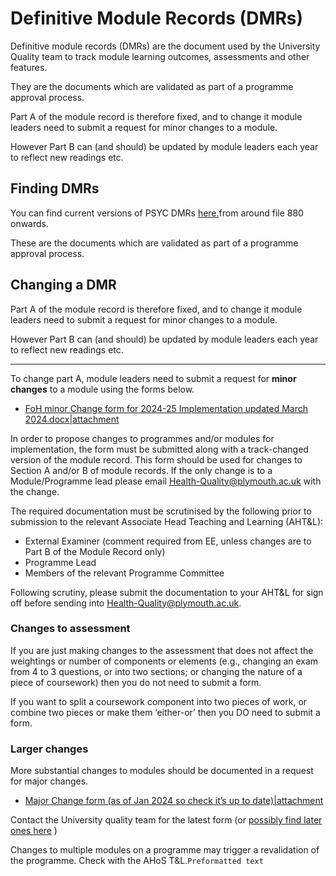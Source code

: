 # Definitive Module Records (DMRs)

Definitive module records (DMRs) are the document used by the University Quality team to track module learning outcomes, assessments and other features.

They are the documents which are validated as part of a programme approval process.

Part A of the module record is therefore fixed, and to change it module leaders need to submit a request for minor changes to a module.

However Part B can (and should) be updated by module leaders each year to reflect new readings etc.


## Finding DMRs

You can find current versions of PSYC DMRs [here.](https://liveplymouthac.sharepoint.com/sites/u414/Programme%20Documentation/Forms/AllItems.aspx?RootFolder=%2Fsites%2Fu414%2FProgramme%20Documentation%2FModule%20Records&FolderCTID=0x012000214FFBAF16A46F4A831ED01387C65C43&View=%7BD65535BD%2D0623%2D48EB%2D9A60%2D48ACF47AB01E%7D#InplviewHashd65535bd-0623-48eb-9a60-48acf47ab01e=Paged%3DTRUE-PagedPrev%3DTRUE-p_SortBehavior%3D0-p_FileLeafRef%3DPSY577%252e1%252edocx-p_ID%3D1257-PageFirstRow%3D871)from around file 880 onwards. 

These  are the documents which are validated as part of a programme approval process.



## Changing a DMR


Part A of the module record is therefore fixed, and to change it module leaders need to submit a request for minor changes to a module.

However Part B can (and should) be updated by module leaders each year to reflect new readings etc.


--- 
To change part A, module leaders need to submit a request for **minor changes** to a module using the forms below.


- [FoH minor Change form for 2024-25 Implementation updated March 2024.docx|attachment](https://liveplymouthac.sharepoint.com/:w:/r/sites/SchoolofPsychologyStaff/Shared%20Documents/General/sis/files/FoH%20minor%20Change%20form%20for%202024-25%20Implementation%20updated%20March%202024.docx?d=w18e1905c61364fbf97b6df582fade488&csf=1&web=1&e=1MFjva)


In order to propose changes to programmes and/or modules for implementation, the form must be submitted along with a track-changed version of the module record. This form should be used for changes to Section A and/or B of module records. If the only change is to a Module/Programme lead please email [Health-Quality@plymouth.ac.uk](mailto:Health-Quality@plymouth.ac.uk) with the change.

The required documentation must be scrutinised by the following prior to submission to the relevant Associate Head Teaching and Learning (AHT&L):

* External Examiner (comment required from EE, unless changes are to Part B of the Module Record only)
* Programme Lead
* Members of the relevant Programme Committee

Following scrutiny, please submit the documentation to your AHT&L for sign off before sending into [Health-Quality@plymouth.ac.uk](mailto:Health-Quality@plymouth.ac.uk).

### Changes to assessment

If you are just making changes to the assessment that does not affect the weightings or number of components or elements (e.g., changing an exam from 4 to 3 questions, or into two sections; or changing the nature of a piece of coursework) then you do not need to submit a form.

If you want to split a coursework component into two pieces of work, or combine two pieces or make them 'either-or' then you DO need to submit a form.


### Larger changes

More substantial changes to modules should be documented in a request for major changes. 

* [Major Change form (as of Jan 2024 so check it's up to date)|attachment](https://liveplymouthac.sharepoint.com/:w:/r/sites/SchoolofPsychologyStaff/Shared%20Documents/General/sis/files/FoH%20Change%20to%20Module%20and-or%20Programme%20Lead%20Form%20(Updated%20Aug%202021).docx?d=wc323b9bf2a9b4b6a9b78ac73f98afbee&csf=1&web=1&e=AovkFm)

Contact the University quality team for the latest form (or [possibly find later ones here](https://liveplymouthac.sharepoint.com/sites/u414/SitePages/Site%20Home.aspx) )

Changes to multiple modules on a programme may trigger a revalidation of the programme. Check with the AHoS T&L.`Preformatted text`
